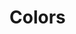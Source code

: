 
<Meta title="Colors" />

# Colors

#

<ColorPalette>
  <ColorItem
    title="primary"
    subtitle=""
    colors={{
      50: "#F6F8FF",
      100: "#EDF0FF",
      200: "#D1DAFE",
      300: "#B4C2FD",
      400: "#8092FF",
      500: "#4669fa",
      600: "#3F5EDF",
      700: "#2A3F96",
      800: "#203071",
      900: "#151F49",
    }}
  />
  <ColorItem
    title="danger"
    subtitle=""
    colors={{
      50: "#FFF7F7",
      100: "#FEEFEF",
      200: "#FCD6D7",
      300: "#FABBBD",
      400: "#F68B8D",
      500: "#F1595C",
      600: "#D75052",
      700: "#913638",
      800: "#6D292A",
      900: "#461A1B",
    }}
  />
  <ColorItem
    title="warning"
    subtitle=""
    colors={{
      50: "#FFFAF8",
      100: "#FFF4F1",
      200: "#FEE4DA",
      300: "#FDD2C3",
      400: "#FCB298",
      500: "#FA916B",
      600: "#DF8260",
      700: "#965741",
      800: "#714231",
      900: "#492B20",
    }}
  />
  <ColorItem
    title="info"
    subtitle=""
    colors={{
      50: "#F3FEFF",
      100: "#E7FEFF",
      200: "#C5FDFF",
      300: "#A3FCFF",
      400: "#5FF9FF",
      500: "#0CE7FA",
      600: "#00B8D4",
      700: "#007A8D",
      800: "#005E67",
      900: "#003F42",
    }}
  />
  <ColorItem
    title="success"
    subtitle=""
    colors={{
      50: "#F3FEF8",
      100: "#E7FDF1",
      200: "#C5FBE3",
      300: "#A3F9D5",
      400: "#5FF5B1",
      500: "#50C793",
      600: "#3F9A7A",
      700: "#2E6D61",
      800: "#1F4B47",
      900: "#0F2A2E",
    }}
  />
  <ColorItem
    title="gray"
    subtitle=""
    colors={{
      50: "#F9FAFB",
      100: "#F4F5F7",
      200: "#E5E7EB",
      300: "#D2D6DC",
      400: "#9FA6B2",
      500: "#68768A",
      600: "#475569",
      700: "#334155",
      800: "#1E293B",
      900: "#0F172A",
    }}
  />
</ColorPalette>
